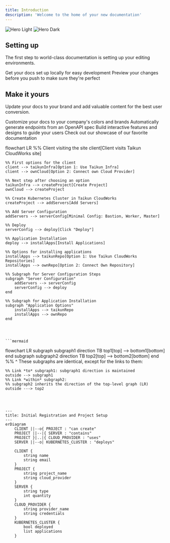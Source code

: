 ```yaml
---
title: Introduction
description: 'Welcome to the home of your new documentation'
---
```


<img alt="Hero Light" classname="block dark:hidden" src="/images/hero-light.svg" />

<img alt="Hero Dark" classname="hidden dark:block" src="/images/hero-dark.svg" />

## Setting up

The first step to world-class documentation is setting up your editing environments.

<CardGroup cols={2}>
  <Card title="Edit Your Docs" icon="pen-to-square" href="https://mintlify.com/docs/quickstart">
    Get your docs set up locally for easy development
  </Card>

  <Card title="Preview Changes" icon="image" href="https://mintlify.com/docs/development">
    Preview your changes before you push to make sure they're perfect
  </Card>
</CardGroup>

## Make it yours

Update your docs to your brand and add valuable content for the best user conversion.

<CardGroup cols={2}>
  <Card title="Customize Style" icon="palette" href="https://mintlify.com/docs/settings/global">
    Customize your docs to your company's colors and brands
  </Card>

  <Card title="Reference APIs" icon="code" href="https://mintlify.com/docs/api-playground/openapi">
    Automatically generate endpoints from an OpenAPI spec
  </Card>

  <Card title="Add Components" icon="screwdriver-wrench" href="https://mintlify.com/docs/components/accordion">
    Build interactive features and designs to guide your users
  </Card>

  <Card title="Get Inspiration" icon="stars" href="https://mintlify.com/customers">
    Check out our showcase of our favorite documentation
  </Card>
</CardGroup>








flowchart LR
    %% Client visiting the site
    client[Client visits Taikun CloudWorks site]

    %% First options for the client
    client --> taikunInfra[Option 1: Use Taikun Infra]
    client --> ownCloud[Option 2: Connect own Cloud Provider]

    %% Next step after choosing an option
    taikunInfra --> createProject[Create Project]
    ownCloud --> createProject

    %% Create Kubernetes Cluster in Taikun CloudWorks
    createProject --> addServers[Add Servers]
    
    %% Add Server Configuration
    addServers --> serverConfig[Minimal Config: Bastion, Worker, Master]
    
    %% Deploy
    serverConfig --> deploy[Click "Deploy"]

    %% Application Installation
    deploy --> installApps[Install Applications]

    %% Options for installing applications
    installApps --> taikunRepo[Option 1: Use Taikun CloudWorks Repositories]
    installApps --> ownRepo[Option 2: Connect Own Repository]

    %% Subgraph for Server Configuration Steps
    subgraph "Server Configuration"
        addServers --> serverConfig
        serverConfig --> deploy
    end

    %% Subgraph for Application Installation
    subgraph "Application Options"
        installApps --> taikunRepo
        installApps --> ownRepo
    end




    ```mermaid
  flowchart LR
    subgraph subgraph1
        direction TB
        top1[top] --> bottom1[bottom]
    end
    subgraph subgraph2
        direction TB
        top2[top] --> bottom2[bottom]
    end
    %% ^ These subgraphs are identical, except for the links to them:

    %% Link *to* subgraph1: subgraph1 direction is maintained
    outside --> subgraph1
    %% Link *within* subgraph2:
    %% subgraph2 inherits the direction of the top-level graph (LR)
    outside ---> top2
```



---
title: Initial Registration and Project Setup
---
erDiagram
    CLIENT ||--o{ PROJECT : "can create"
    PROJECT ||--|{ SERVER : "contains"
    PROJECT }|..|{ CLOUD_PROVIDER : "uses"
    SERVER ||--o| KUBERNETES_CLUSTER : "deploys"

    CLIENT {
        string name
        string email
    }
    PROJECT {
        string project_name
        string cloud_provider
    }
    SERVER {
        string type
        int quantity
    }
    CLOUD_PROVIDER {
        string provider_name
        string credentials
    }
    KUBERNETES_CLUSTER {
        bool deployed
        list applications
    }

